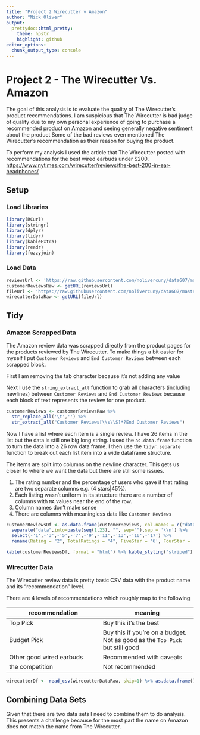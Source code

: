 ```yaml
---
title: "Project 2 Wirecutter v Amazon"
author: "Nick Oliver"
output:
  prettydoc::html_pretty:
    theme: hpstr
    highlight: github
editor_options: 
  chunk_output_type: console
---
```


# Project 2 - The Wirecutter Vs. Amazon

The goal of this analysis is to evaluate the quality of The Wirecutter's product recommendations. I am suspicious that The Wirecutter is bad judge of quality due to my own personal experience of going to purchase a recommended product on Amazon and seeing generally negative sentiment about the product Some of the bad reviews even mentioned The Wirecutter's recommendation as their reason for buying the product.

To perform my analysis I used the article that The Wirecutter posted with recommendations for the best wired earbuds under $200. [https://www.nytimes.com/wirecutter/reviews/the-best-200-in-ear-headphones/](https://www.nytimes.com/wirecutter/reviews/the-best-200-in-ear-headphones/)

## Setup

### Load Libraries
```r
library(RCurl)
library(stringr)
library(dplyr)
library(tidyr)
library(kableExtra)
library(readr)
library(fuzzyjoin)
```

### Load Data

```r
reviewsUrl <- 'https://raw.githubusercontent.com/nolivercuny/data607/master/project2/datasets/wirecuttervsamazon/Customer%20reviews'
customerReviewsRaw <- getURL(reviewsUrl)
fileUrl <- 'https://raw.githubusercontent.com/nolivercuny/data607/master/project2/datasets/wirecuttervsamazon/wirecutter_earbuds.csv'
wirecutterDataRaw <- getURL(fileUrl)
```

## Tidy

### Amazon Scrapped Data

The Amazon review data was scrapped directly from the product pages for the products reviewed by The Wirecutter. To make things a bit easier for myself I put `Customer Reviews` and `End Customer Reviews` between each scrapped block.


First I am removing the tab character because it's not adding any value

Next I use the `string_extract_all` function to grab all characters (including newlines) between `Customer Reviews` and `End Customer Reviews` because each block of text represents the review for one product.
```r
customerReviews <- customerReviewsRaw %>% 
  str_replace_all('\t','') %>%
  str_extract_all("Customer Reviews[\\s\\S]*?End Customer Reviews")
```

Now I have a list where each item is a single review. I have 26 items in the list but the data is still one big long string. I used the `as.data.frame` function to turn the data into a 26 row data frame. I then use the `tidyr.separate` function to break out each list item into a wide dataframe structure. 

The items are split into columns on the newline character. This gets us closer to where we want the data but there are still some issues. 

1. The rating number and the percentage of users who gave it that rating are two separate columns e.g. (4 stars|45%). 
2. Each listing wasn't uniform in its structure there are a number of columns with `NA` values near the end of the row.
3. Column names don't make sense
4. There are columns with meaningless data like `Customer Reviews`

```r
customerReviewsDf <- as.data.frame(customerReviews, col.names = c("data")) %>%
  separate("data",into=paste(seq(1,23), "", sep=""),sep = '\\n') %>%
  select(-'1',-'3',-'5',-'7',-'9',-'11',-'13',-'16',-'17') %>%
  rename(Rating = "2", TotalRatings = "4", FiveStar = '6', FourStar = '8',ThreeStar = '10', TwoStar = '12', OneStar = '14', Name = '15')

kable(customerReviewsDf, format = "html") %>% kable_styling("striped") %>% scroll_box(width = "100%")
```

### Wirecutter Data

The Wirecutter review data is pretty basic CSV data with the product name and its "recommendation" level. 

There are 4 levels of recommendations which roughly map to the following

|recommendation|meaning|
|--|--|
|Top Pick|Buy this it's the best|
|Budget Pick|Buy this if you're on a budget. Not as good as the `Top Pick` but still good|
|Other good wired earbuds|Recommended with caveats|
|the competition|Not recommended|



```r
wirecutterDf <- read_csv(wirecutterDataRaw, skip=1) %>% as.data.frame()
```

## Combining Data Sets

Given that there are two data sets I need to combine them to do analysis. This presents a challenge because for the most part the name on Amazon does not match the name from The Wirecutter. 


